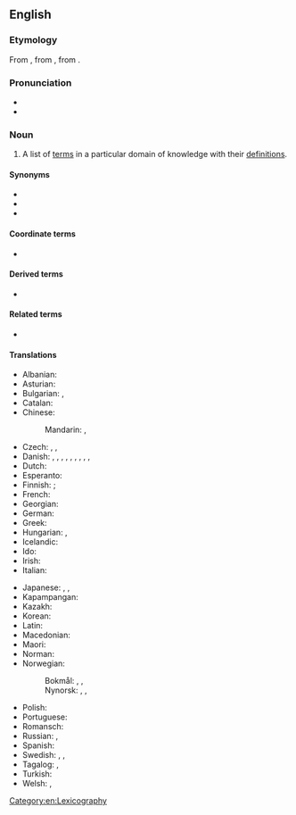 {{selfref|There is a '''[[Appendix:Glossary|Glossary of terms]]''' used in Wiktionary. See also Wiktionary's [[:Category:Glossaries by language]]}}
==English==
{{wikipedia}}

===Etymology===
From {{inh|en|enm|glosarie}}, from {{der|en|la|glossārium}}, from {{der|en|grc|γλῶσσα|t=tongue}}.

===Pronunciation===
* {{IPA|en|/ˈɡlɒsəɹi/}}
* {{audio|en|en-us-glossary.ogg|Audio (US)}}

===Noun===
{{en-noun|glossaries}}

# A list of [[term]]s in a particular domain of knowledge with their [[definition]]s.

====Synonyms====
* {{l|en|clavis}}
* {{l|en|idioticon}}
* {{l|en|vocabulary}}

====Coordinate terms====
* {{l|en|terminology}}

====Derived terms====
* {{l|en|bilingual glossary}}

====Related terms====
* {{l|en|gloss}}

====Translations====
{{trans-top|list of words with their definitions}}
* Albanian: {{t+|sq|fjalorth|m}}
* Asturian: {{t|ast|glosariu|m}}
* Bulgarian: {{t+|bg|речник|m|sc=Cyrl}}, {{t|bg|речниково гнездо|n|sc=Cyrl}}
* Catalan: {{t|ca|glossari|m}}
* Chinese:
*: Mandarin: {{t|cmn|術語表}}, {{t|cmn|术语表|tr=shùyǔbiǎo}}
* Czech: {{t|cs|slovník pojmů|m}}, {{t|cs|slovníček pojmů|m}}, {{t|cs|glosář|m}}
* Danish: {{t|da|glosar}}, {{t|da|glossar}}, {{t|da|glosarium}}, {{t|da|glossarium}}, {{t|da|glosebog}}, {{t|da|ordliste}}, {{t|da|termliste}}, {{t|da|gloseliste}}, {{t|da|glossehæfte}},
* Dutch: {{t+|nl|glossarium|n}}
* Esperanto: {{t|eo|glosaro}}
* Finnish: {{t+|fi|sanasto}}; {{t|fi|asiasanasto}}
* French: {{t+|fr|glossaire|m}}
* Georgian: {{t|ka|გლოსარიუმი}}
* German: {{t+|de|Glossar|n}}
* Greek: {{t+|el|γλωσσάριο|n}}
* Hungarian: {{t+|hu|szójegyzék}}, {{t+|hu|szólista}}
* Icelandic: {{t+|is|orðasafn|n}}
* Ido: {{t+|io|glosario}}
* Irish: {{t|ga|foclóirín|m}}
* Italian: {{t+|it|glossario|m}}
{{trans-mid}}
* Japanese: {{t|ja|用語集|tr=ようごしゅう, yōgoshū|sc=Jpan}}, {{t+|ja|語彙|tr=ごい, goi|sc=Jpan}}, {{t|ja|グロッサリー|tr=gurossarī|sc=Jpan}}
* Kapampangan: {{t|pam|talabaldugan}}
* Kazakh: {{t|kk|глоссарий}}
* Korean: {{t|ko|용어집}}
* Latin: {{t|la|glossārium|n}}
* Macedonian: {{t|mk|по́имник|m}}
* Maori: {{t|mi|kuputaka}}
* Norman: {{t|nrf|glossaithe|m}}
* Norwegian: 
*: Bokmål: {{t|nb|glossar|n}}, {{t|nb|glossarium|n}}, {{t|nb|ordliste|m|f}}
*: Nynorsk: {{t|nn|glossar|n}}, {{t|nn|glossarium|n}}, {{t|nn|ordliste|f}}
* Polish: {{t+|pl|glosariusz|m}}
* Portuguese: {{t+|pt|glossário|m}}
* Romansch: {{t|rm|glossari|m}}
* Russian: {{t+|ru|глосса́рий|m}}, {{t+|ru|слова́рь|m}}
* Spanish: {{t+|es|glosario|m}}
* Swedish: {{t+|sv|glossar|n}}, {{t+|sv|glossarium|n}}, {{t+|sv|ordlista|c}}
* Tagalog: {{t|tl|talaturingan}}, {{t+|tl|talahuluganan}}
* Turkish: {{t+|tr|lügatçe}}
* Welsh: {{t+|cy|geirfa|f}}, {{t|cy|rhestr termau|f}}
{{trans-bottom}}

[[Category:en:Lexicography]]